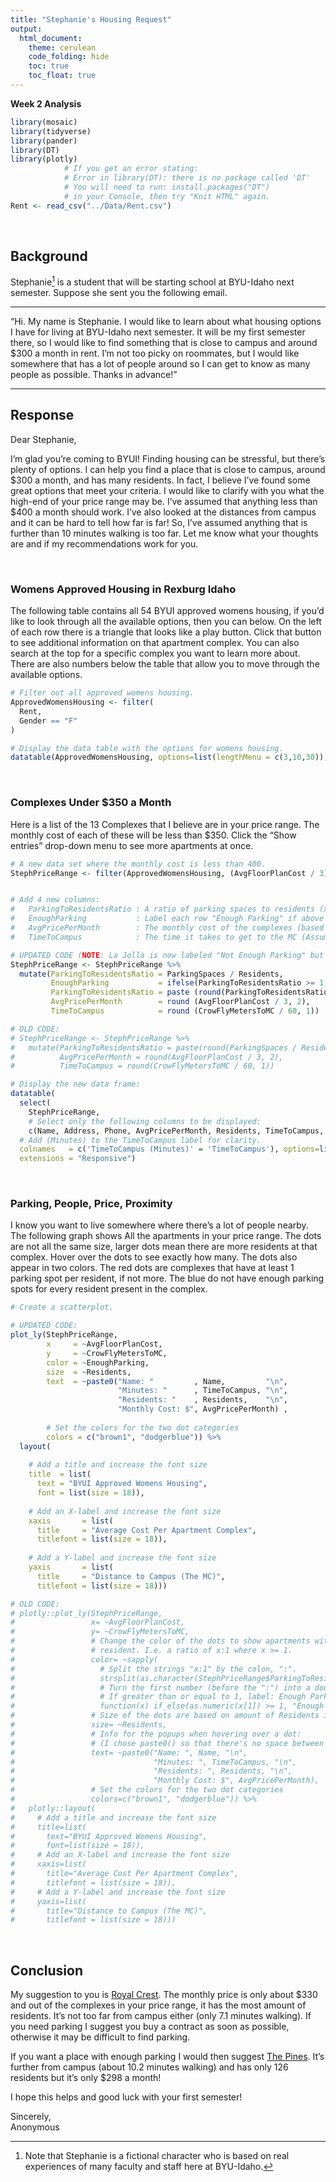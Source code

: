 ```yaml
---
title: "Stephanie's Housing Request"
output: 
  html_document:
    theme: cerulean
    code_folding: hide
    toc: true
    toc_float: true
---
```


**Week 2 Analysis**

```r
library(mosaic)
library(tidyverse)
library(pander)
library(DT)
library(plotly)
            # If you get an error stating: 
            # Error in library(DT): there is no package called 'DT'
            # You will need to run: install.packages("DT") 
            # in your Console, then try "Knit HTML" again.
Rent <- read_csv("../Data/Rent.csv")
```

<br />

## Background

Stephanie[^1] is a student that will be starting school at BYU-Idaho next semester. Suppose she sent you the following email.

----

"Hi. My name is Stephanie. I would like to learn about what housing options I have for living at BYU-Idaho next semester. It will be my first semester there, so I would like to find something that is close to campus and around $300 a month in rent. I'm not too picky on roommates, but I would like somewhere that has a lot of people around so I can get to know as many people as possible. Thanks in advance!"

----

<!-- Write your response to Stephanie below. Use the "Rent" dataset, good statistical analysis, and clear writing to make some well supported suggestions to her about apartments that meet her stated criterions. You are free to use other criterion that you think she might find more meaningful as well. -->

## Response

Dear Stephanie,

I'm glad you're coming to BYUI! Finding housing can be stressful, but there's plenty of options. I can help you find a place that is close to campus, around $300 a month, and has many residents. In fact, I believe I've found some great options that meet your criteria. I would like to clarify with you what the high-end of your price range may be. I've assumed that anything less than \$400 a month should work. I've also looked at the distances from campus and it can be hard to tell how far is far! So, I've assumed anything that is further than 10 minutes walking is too far. Let me know what your thoughts are and if my recommendations work for you.

<br />

### Womens Approved Housing in Rexburg Idaho

The following table contains all 54 BYUI approved womens housing, if you'd like to look through all the available options, then you can below. On the left of each row there is a triangle that looks like a play button. Click that button to see additional information on that apartment complex. You can also search at the top for a specific complex you want to learn more about. There are also numbers below the table that allow you to move through the available options.  

<!--  Describe the features of the table to Stephanie so that she knows how to use it. 
      provide a few sentences after the headers, before the table. -->

<!-- Hint, you should probably subset the Rent dataset to only show the "Approved Women's Housing" since Stephanie won't be interested in Male Housing options. Notice how this text in green doesn't show up in the HTML output because we used the HTML comment tags around this text. --> 

```r
# Filter out all approved womens housing.
ApprovedWomensHousing <- filter(
  Rent, 
  Gender == "F"
)

# Display the data table with the options for womens housing.
datatable(ApprovedWomensHousing, options=list(lengthMenu = c(3,10,30)), extensions="Responsive")
```


<br />

### Complexes Under $350 a Month

Here is a list of the 13 Complexes that I believe are in your price range. The monthly cost of each of these will be less than $350. Click the "Show entries" drop-down menu to see more apartments at once.


```r
# A new data set where the monthly cost is less than 400.
StephPriceRange <- filter(ApprovedWomensHousing, (AvgFloorPlanCost / 3) < 400)


# Add 4 new columns: 
#   ParkingToResidentsRatio : A ratio of parking spaces to residents (x:1 where x = parking spaces)
#   EnoughParking           : Label each row "Enough Parking" if above ratio is x:1 where x >= 1 or "Not Enough Parking" if x < 1
#   AvgPricePerMonth        : The monthly cost of the complexes (based on their average cost of living)
#   TimeToCampus            : The time it takes to get to the MC (Assuming a pace of 60 meters per minute)

# UPDATED CODE (NOTE: La Jolla is now labeled "Not Enough Parking" but the ratio displays "1:1", could be because of rounding.):
StephPriceRange <- StephPriceRange %>% 
  mutate(ParkingToResidentsRatio = ParkingSpaces / Residents, 
         EnoughParking           = ifelse(ParkingToResidentsRatio >= 1, "Enough Parking", "Not Enough Parking"), 
         ParkingToResidentsRatio = paste (round(ParkingToResidentsRatio, 1), ":", 1, sep=""), 
         AvgPricePerMonth        = round (AvgFloorPlanCost / 3, 2), 
         TimeToCampus            = round (CrowFlyMetersToMC / 60, 1))

# OLD CODE: 
# StephPriceRange <- StephPriceRange %>%
#   mutate(ParkingToResidentsRatio = paste(round(ParkingSpaces / Residents, 1), ":", 1, sep=""),
#          AvgPricePerMonth = round(AvgFloorPlanCost / 3, 2),
#          TimeToCampus = round(CrowFlyMetersToMC / 60, 1))

# Display the new data frame: 
datatable(
  select(
    StephPriceRange, 
    # Select only the following columns to be displayed:
    c(Name, Address, Phone, AvgPricePerMonth, Residents, TimeToCampus, ParkingToResidentsRatio)), 
  # Add (Minutes) to the TimeToCampus label for clarity. 
  colnames   = c('TimeToCampus (Minutes)' = 'TimeToCampus'), options=list(lengthMenu = c(3,7,13)),
  extensions = "Responsive")

```

<br />

### Parking, People, Price, Proximity

I know you want to live somewhere where there's a lot of people nearby. The following graph shows All the apartments in your price range. The dots are not all the same size, larger dots mean there are more residents at that complex. Hover over the dots to see exactly how many. The dots also appear in two colors. The red dots are complexes that have at least 1 parking spot per resident, if not more. The blue do not have enough parking spots for every resident present in the complex. 


```r
# Create a scatterplot.

# UPDATED CODE:
plot_ly(StephPriceRange,
        x     = ~AvgFloorPlanCost,
        y     = ~CrowFlyMetersToMC,
        color = ~EnoughParking,
        size  = ~Residents,
        text  = ~paste0("Name: "         , Name,         "\n", 
                        "Minutes: "      , TimeToCampus, "\n",
                        "Residents: "    , Residents,    "\n",
                        "Monthly Cost: $", AvgPricePerMonth) ,
        
        # Set the colors for the two dot categories
        colors = c("brown1", "dodgerblue")) %>%
  layout(
    
    # Add a title and increase the font size
    title  = list(
      text = "BYUI Approved Womens Housing",
      font = list(size = 18)),
    
    # Add an X-label and increase the font size
    xaxis       = list(
      title     = "Average Cost Per Apartment Complex",
      titlefont = list(size = 18)),
    
    # Add a Y-label and increase the font size
    yaxis       = list(
      title     = "Distance to Campus (The MC)",
      titlefont = list(size = 18)))

# OLD CODE:
# plotly::plot_ly(StephPriceRange,
#                 x= ~AvgFloorPlanCost,
#                 y= ~CrowFlyMetersToMC,
#                 # Change the color of the dots to show apartments with at least enough parking spaces per     
#                 # resident. I.e. a ratio of x:1 where x >= 1.
#                 color= ~sapply(
#                   # Split the strings "x:1" by the colon, ":".
#                   strsplit(as.character(StephPriceRange$ParkingToResidentsRatio), ":"),
#                   # Turn the first number (before the ":") into a double and then compare against 1.
#                   # If greater than or equal to 1, label: Enough Parking. Otherwise: Not Enough Parking.
#                   function(x) if_else(as.numeric(x[1]) >= 1, "Enough Parking", "Not Enough Parking")),
#                 # Size of the dots are based on amount of Residents in the complex.
#                 size= ~Residents,
#                 # Info for the popups when hovering over a dot:
#                 # (I chose paste0() so that there's no space between '$' and the price)
#                 text= ~paste0("Name: ", Name, "\n", 
#                               "Minutes: ", TimeToCampus, "\n", 
#                               "Residents: ", Residents, "\n", 
#                               "Monthly Cost: $", AvgPricePerMonth),
#                 # Set the colors for the two dot categories
#                 colors=c("brown1", "dodgerblue")) %>% 
#   plotly::layout(
#     # Add a title and increase the font size
#     title=list(
#       text="BYUI Approved Womens Housing",
#       font=list(size = 18)),
#     # Add an X-label and increase the font size
#     xaxis=list(
#       title="Average Cost Per Apartment Complex",
#       titlefont = list(size = 18)),
#     # Add a Y-label and increase the font size
#     yaxis=list(
#       title="Distance to Campus (The MC)",
#       titlefont = list(size = 18)))
```

<br />

## Conclusion


My suggestion to you is [Royal Crest](WWW.ROYALCRESTAPARTMENTS.COM). The monthly price is only about $330 and out of the complexes in your price range, it has the most amount of residents. It's not too far from campus either (only 7.1 minutes walking). If you need parking I suggest you buy a contract as soon as possible, otherwise it may be difficult to find parking. 



If you want a place with enough parking I would then suggest [The Pines](pineshousing.com). It's further from campus (about 10.2 minutes walking) and has only 126 residents but it's only \$298 a month!


I hope this helps and good luck with your first semester!

Sincerely,
<br />
Anonymous





[^1]: Note that Stephanie is a fictional character who is based on real experiences of many faculty and staff here at BYU-Idaho.
